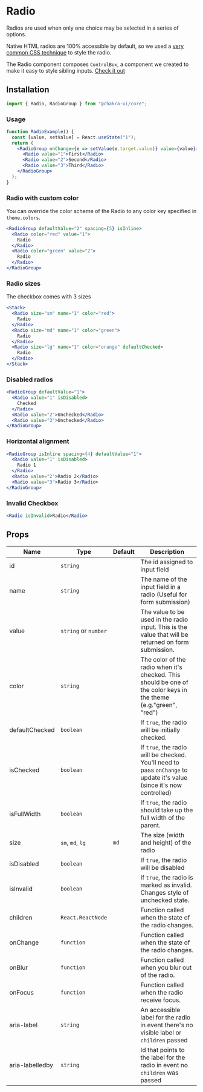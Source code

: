 # Radio

Radios are used when only one choice may be selected in a series of options.

Native HTML radios are 100% accessible by default, so we used a
[very common CSS technique](https://dev.to/lkopacz/create-custom-keyboard-accessible-radio-buttons-22eh)
to style the radio.

The Radio component composes `ControlBox`, a component we created to make it
easy to style sibling inputs. [Check it out](/controlbox)

## Installation

```js
import { Radio, RadioGroup } from "@chakra-ui/core";
```

### Usage

```jsx
function RadioExample() {
  const [value, setValue] = React.useState("1");
  return (
    <RadioGroup onChange={e => setValue(e.target.value)} value={value}>
      <Radio value="1">First</Radio>
      <Radio value="2">Second</Radio>
      <Radio value="3">Third</Radio>
    </RadioGroup>
  );
}
```

### Radio with custom color

You can override the color scheme of the Radio to any color key specified in
`theme.colors`.

```jsx
<RadioGroup defaultValue="2" spacing={5} isInline>
  <Radio color="red" value="1">
    Radio
  </Radio>
  <Radio color="green" value="2">
    Radio
  </Radio>
</RadioGroup>
```

### Radio sizes

The checkbox comes with 3 sizes

```jsx
<Stack>
  <Radio size="sm" name="1" color="red">
    Radio
  </Radio>
  <Radio size="md" name="1" color="green">
    Radio
  </Radio>
  <Radio size="lg" name="1" color="orange" defaultChecked>
    Radio
  </Radio>
</Stack>
```

### Disabled radios

```jsx
<RadioGroup defaultValue="1">
  <Radio value="1" isDisabled>
    Checked
  </Radio>
  <Radio value="2">Unchecked</Radio>
  <Radio value="3">Unchecked</Radio>
</RadioGroup>
```

### Horizontal alignment

```jsx
<RadioGroup isInline spacing={4} defaultValue="1">
  <Radio value="1" isDisabled>
    Radio 1
  </Radio>
  <Radio value="2">Radio 2</Radio>
  <Radio value="3">Radio 3</Radio>
</RadioGroup>
```

### Invalid Checkbox

```jsx
<Radio isInvalid>Radio</Radio>
```

## Props

| Name            | Type                 | Default | Description                                                                                                           |
| --------------- | -------------------- | ------- | --------------------------------------------------------------------------------------------------------------------- |
| id              | `string`             |         | The id assigned to input field                                                                                        |
| name            | `string`             |         | The name of the input field in a radio (Useful for form submission)                                                   |
| value           | `string` or `number` |         | The value to be used in the radio input. This is the value that will be returned on form submission.                  |
| color           | `string`             |         | The color of the radio when it's checked. This should be one of the color keys in the theme (e.g."green", "red")      |
| defaultChecked  | `boolean`            |         | If `true`, the radio will be initially checked.                                                                       |
| isChecked       | `boolean`            |         | If `true`, the radio will be checked. You'll need to pass `onChange` to update it's value (since it's now controlled) |
| isFullWidth     | `boolean`            |         | If `true`, the radio should take up the full width of the parent.                                                     |
| size            | `sm`, `md`, `lg`     | `md`    | The size (width and height) of the radio                                                                              |
| isDisabled      | `boolean`            |         | If `true`, the radio will be disabled                                                                                 |
| isInvalid       | `boolean`            |         | If `true`, the radio is marked as invalid. Changes style of unchecked state.                                          |
| children        | `React.ReactNode`    |         | Function called when the state of the radio changes.                                                                  |
| onChange        | `function`           |         | Function called when the state of the radio changes.                                                                  |
| onBlur          | `function`           |         | Function called when you blur out of the radio.                                                                       |
| onFocus         | `function`           |         | Function called when the radio receive focus.                                                                         |
| aria-label      | `string`             |         | An accessible label for the radio in event there's no visible label or `children` passed                              |
| aria-labelledby | `string`             |         | Id that points to the label for the radio in event no `children` was passed                                           |
